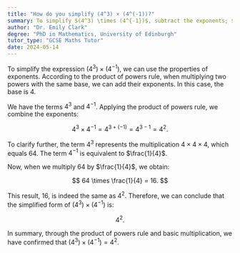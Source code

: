 ```yaml
---
title: "How do you simplify (4^3) × (4^(-1))?"
summary: To simplify $(4^3) \times (4^{-1})$, subtract the exponents; $3 - 1$, resulting in $4^2$.
author: "Dr. Emily Clark"
degree: "PhD in Mathematics, University of Edinburgh"
tutor_type: "GCSE Maths Tutor"
date: 2024-05-14
---
```


To simplify the expression $(4^3) \times (4^{-1})$, we can use the properties of exponents. According to the product of powers rule, when multiplying two powers with the same base, we can add their exponents. In this case, the base is $4$. 

We have the terms $4^3$ and $4^{-1}$. Applying the product of powers rule, we combine the exponents:

$$
4^3 \times 4^{-1} = 4^{3 + (-1)} = 4^{3 - 1} = 4^2.
$$

To clarify further, the term $4^3$ represents the multiplication $4 \times 4 \times 4$, which equals $64$. The term $4^{-1}$ is equivalent to $\frac{1}{4}$. 

Now, when we multiply $64$ by $\frac{1}{4}$, we obtain:

$$
64 \times \frac{1}{4} = 16.
$$

This result, $16$, is indeed the same as $4^2$. Therefore, we can conclude that the simplified form of $(4^3) \times (4^{-1})$ is:

$$
4^2.
$$

In summary, through the product of powers rule and basic multiplication, we have confirmed that $(4^3) \times (4^{-1}) = 4^2$.
    